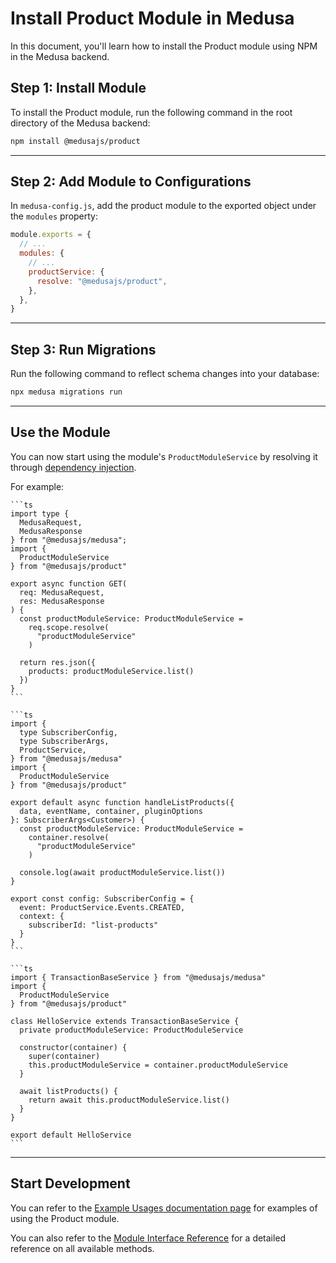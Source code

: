 
# Install Product Module in Medusa

In this document, you'll learn how to install the Product module using NPM in the Medusa backend.

## Step 1: Install Module

To install the Product module, run the following command in the root directory of the Medusa backend:

```bash npm2yarn
npm install @medusajs/product
```

---

## Step 2: Add Module to Configurations

In `medusa-config.js`, add the product module to the exported object under the `modules` property:

```js title=medusa-config.js
module.exports = {
  // ...
  modules: {
    // ...
    productService: {
      resolve: "@medusajs/product",
    },
  },
}
```

---

## Step 3: Run Migrations

Run the following command to reflect schema changes into your database:

```bash
npx medusa migrations run
```

---

## Use the Module

You can now start using the module's `ProductModuleService` by resolving it through [dependency injection](../../development/fundamentals/dependency-injection.md).

For example:

<Tabs groupId="resource-type" isCodeTabs={true}>
  <TabItem value="api-route" label="API Route" attributes={{
    title: "src/api/store/custom/route.ts"
  }} default>

    ```ts
    import type { 
      MedusaRequest, 
      MedusaResponse
    } from "@medusajs/medusa";
    import { 
      ProductModuleService
    } from "@medusajs/product"

    export async function GET(
      req: MedusaRequest, 
      res: MedusaResponse
    ) {
      const productModuleService: ProductModuleService = 
        req.scope.resolve(
          "productModuleService"
        )

      return res.json({
        products: productModuleService.list()
      })
    }
    ```

  </TabItem>
  <TabItem value="subscribers" label="Subscribers" attributes={{
    title: "src/subscribers/create-customer.ts"
  }}>

    ```ts
    import { 
      type SubscriberConfig, 
      type SubscriberArgs,
      ProductService,
    } from "@medusajs/medusa"
    import { 
      ProductModuleService
    } from "@medusajs/product"

    export default async function handleListProducts({ 
      data, eventName, container, pluginOptions 
    }: SubscriberArgs<Customer>) {
      const productModuleService: ProductModuleService = 
        container.resolve(
          "productModuleService"
        )

      console.log(await productModuleService.list())
    }

    export const config: SubscriberConfig = {
      event: ProductService.Events.CREATED,
      context: {
        subscriberId: "list-products"
      }
    }
    ```

  </TabItem>
  <TabItem value="service" label="Service" attributes={{
    title: "src/service/hello.ts"
  }}>

    ```ts
    import { TransactionBaseService } from "@medusajs/medusa"
    import { 
      ProductModuleService
    } from "@medusajs/product"

    class HelloService extends TransactionBaseService {
      private productModuleService: ProductModuleService

      constructor(container) {
        super(container)
        this.productModuleService = container.productModuleService
      }

      await listProducts() {
        return await this.productModuleService.list()
      }
    }

    export default HelloService
    ```

  </TabItem>
</Tabs>

---

## Start Development

You can refer to the [Example Usages documentation page](./examples.mdx) for examples of using the Product module.

You can also refer to the [Module Interface Reference](../../references/product/interfaces/product.IProductModuleService.mdx) for a detailed reference on all available methods.